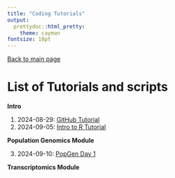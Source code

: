 ```yaml
---
title: "Coding Tutorials"
output:
  prettydoc::html_pretty:
    theme: cayman
fontsize: 18pt
---
```


[Back to main page](index.html)

# List of Tutorials and scripts

**Intro**

1. 2024-08-29: [GitHub Tutorial](Fall2024/tutorials/EcoGeno_GitHub_Initial_Walkthrough.html)
2. 2024-09-05: [Intro to R Tutorial](Fall2024/tutorials/RIntroTutorial_Sep2024.pdf)

**Population Genomics Module**

3. 2024-09-10: [PopGen Day 1](Fall2024/tutorials/2024-09-10_PopGenomics_Day1.html)

**Transcriptomics Module**

